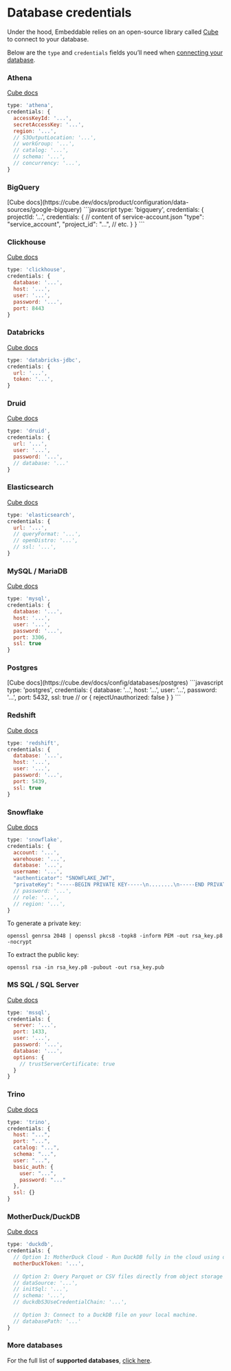 # Database credentials

Under the hood, Embeddable relies on an open-source library called [Cube](https://cube.dev/docs/product/configuration/data-sources) to connect to your database.

Below are the `type` and `credentials` fields you’ll need when [connecting your database](./connect-your-database).

### Athena
[Cube docs](https://cube.dev/docs/product/configuration/data-sources/aws-athena)
```javascript
type: 'athena',
credentials: {
  accessKeyId: '...',
  secretAccessKey: '...',
  region: '...',
  // S3OutputLocation: '...',
  // workGroup: '...',
  // catalog: '...',
  // schema: '...',
  // concurrency: '...',
}
```

### BigQuery
<Bruno/>
[Cube docs](https://cube.dev/docs/product/configuration/data-sources/google-bigquery)
```javascript
type: 'bigquery',
credentials: {
  projectId: '...',
  credentials: { // content of service-account.json
    "type": "service_account",
    "project_id": "...",
    // etc.
  }
}
```

### Clickhouse
[Cube docs](https://cube.dev/docs/config/databases/clickhouse)
```javascript
type: 'clickhouse',
credentials: {
  database: '...',
  host: '...',
  user: '...',
  password: '...',
  port: 8443
}
```

### Databricks
[Cube docs](https://cube.dev/docs/product/configuration/data-sources/databricks-jdbc)
```javascript
type: 'databricks-jdbc',
credentials: {
  url: '...',
  token: '...',
}
```

### Druid
[Cube docs](https://cube.dev/docs/config/databases/druid)
```javascript
type: 'druid',
credentials: {
  url: '...',
  user: '...',
  password: '...',
  // database: '...'
}

```
### Elasticsearch
[Cube docs](https://cube.dev/docs/product/configuration/data-sources/elasticsearch)
```javascript
type: 'elasticsearch',
credentials: {
  url: '...',
  // queryFormat: '...',
  // openDistro: '...',
  // ssl: '...',
}
```

### MySQL / MariaDB
[Cube docs](https://cube.dev/docs/config/databases/mysql)
```javascript
type: 'mysql',
credentials: {
  database: '...',
  host: '...',
  user: '...',
  password: '...',
  port: 3306,
  ssl: true
}
```

### Postgres
<Bruno/>
[Cube docs](https://cube.dev/docs/config/databases/postgres)
```javascript
type: 'postgres',
credentials: {
  database: '...',
  host: '...',
  user: '...',
  password: '...',
  port: 5432,
  ssl: true // or { rejectUnauthorized: false }
}
```


### Redshift
[Cube docs](https://cube.dev/docs/product/configuration/data-sources/aws-redshift)
```javascript
type: 'redshift',
credentials: {
  database: '...',
  host: '...',
  user: '...',
  password: '...',
  port: 5439,
  ssl: true
}
```

### Snowflake
[Cube docs](https://cube.dev/docs/config/databases/snowflake)
```javascript
type: 'snowflake',
credentials: {
  account: '...',
  warehouse: '...',
  database: '...',
  username: '...',
  "authenticator": "SNOWFLAKE_JWT",
  "privateKey": "-----BEGIN PRIVATE KEY-----\n........\n-----END PRIVATE KEY-----"
  // password: '...',
  // role: '...',
  // region: '...',
}
```
To generate a private key:
```
openssl genrsa 2048 | openssl pkcs8 -topk8 -inform PEM -out rsa_key.p8 -nocrypt
```
To extract the public key:
```
openssl rsa -in rsa_key.p8 -pubout -out rsa_key.pub
```


### MS SQL / SQL Server
[Cube docs](https://cube.dev/docs/config/databases/mssql)
```javascript
type: 'mssql',
credentials: {
  server: '...',
  port: 1433,
  user: '...',
  password: '...',
  database: '...',
  options: {
    // trustServerCertificate: true
  }
}
```

### Trino
[Cube docs](https://cube.dev/docs/config/databases/trino)
```javascript
type: 'trino',
credentials: {
  host: "...",
  port: "...",
  catalog: "...",
  schema: "...",
  user: "...",
  basic_auth: {
    user: "...",
    password: "..."
  },
  ssl: {}
}
```

### MotherDuck/DuckDB
[Cube docs](https://cube.dev/docs/product/configuration/data-sources/duckdb)
```javascript
type: 'duckdb',
credentials: {
  // Option 1: MotherDuck Cloud - Run DuckDB fully in the cloud using only your MotherDuck token.
  motherDuckToken: '...',
  
  // Option 2: Query Parquet or CSV files directly from object storage (S3, GCS, etc.)
  // dataSource: '...',
  // initSql: '...',
  // schema: '...',
  // duckdbS3UseCredentialChain: '...',
  
  // Option 3: Connect to a DuckDB file on your local machine.
  // databasePath: '...'
}
```

### More databases
For the full list of **supported databases**, [click here](https://cube.dev/docs/product/configuration/data-sources).
